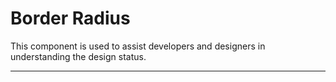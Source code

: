 
<Meta title="Design Tokens/Layout/Border Radius" />

# Border Radius

This component is used to assist developers and designers in understanding the design status.

<hr />

<BorderRadius />

<StorybookFooter />
